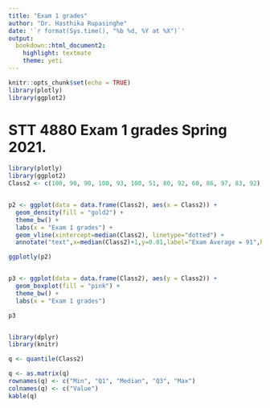 ```yaml
---
title: "Exam 1 grades"
author: "Dr. Hasthika Rupasinghe"
date: '`r format(Sys.time(), "%b %d, %Y at %X")`'
output:
  bookdown::html_document2:
    highlight: textmate
    theme: yeti
---
```


```r
knitr::opts_chunk$set(echo = TRUE)
library(plotly)
library(ggplot2)
```

# STT 4880 Exam 1 grades Spring 2021.{-}

```r
library(plotly)
library(ggplot2)
Class2 <- c(100, 90, 90, 100, 93, 100, 51, 80, 92, 60, 86, 97, 83, 92)


p2 <- ggplot(data = data.frame(Class2), aes(x = Class2)) + 
  geom_density(fill = "gold2") + 
  theme_bw() + 
  labs(x = "Exam 1 grades") +
  geom_vline(xintercept=median(Class2), linetype="dotted") +
  annotate("text",x=median(Class2)+1,y=0.01,label="Exam Average = 91",hjust=0)

ggplotly(p2)


p3 <- ggplot(data = data.frame(Class2), aes(y = Class2)) + 
  geom_boxplot(fill = "pink") + 
  theme_bw() + 
  labs(x = "Exam 1 grades") 

p3


library(dplyr)
library(knitr)

q <- quantile(Class2)

q <- as.matrix(q)
rownames(q) <- c("Min", "Q1", "Median", "Q3", "Max")
colnames(q) <- c("Value")
kable(q)


```







